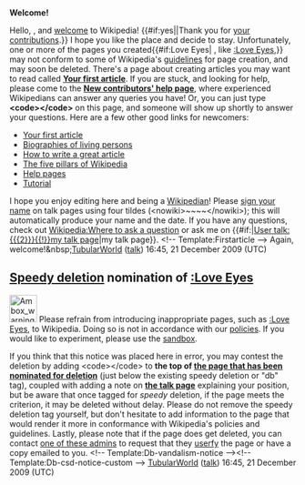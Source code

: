 <article id="25514646" title=User talk:Yamakwa>
	<talkpage id="25514646" title="User talk:Yamakwa">


'''Welcome!'''

Hello, {{BASEPAGENAME}}, and [[Wikipedia:Welcome, newcomers|welcome]] to Wikipedia! {{#if:yes||Thank you for [[Special:Contributions/{{PAGENAME}}|your contributions]].}} I hope you like the place and decide to stay. Unfortunately, one or more of the pages you created{{#if:Love Eyes| , like [[:Love Eyes]],}} may not conform to some of Wikipedia's [[Wikipedia:List of policies|guidelines]] for page creation, and may soon be deleted. 
{{Quote box
 | quote  = You may also wish to consider using a Wizard to help you create articles. See the [[Wikipedia:Article wizard 2.0|Article Wizard]].'''''
 | source = Thank you.
 | width  = 20%
 | align  = right
}}
There's a page about creating articles you may want to read called '''[[Wikipedia:Your first article|Your first article]]'''. If you are stuck, and looking for help, please come to the '''[[Wikipedia:New contributors' help page|New contributors' help page]]''', where experienced Wikipedians can answer any queries you have! Or, you can just type '''&lt;code&gt;{{tl|helpme}}&lt;/code&gt;''' on this page, and someone will show up shortly to answer your questions. Here are a few other good links for newcomers:
* [[Wikipedia:Your first article|Your first article]]
* [[Wikipedia:BLP|Biographies of living persons]]
* [[Wikipedia:How to write a great article|How to write a great article]]
* [[Wikipedia:Five pillars|The five pillars of Wikipedia]]
* [[Help:Contents|Help pages]]
* [[Wikipedia:Tutorial|Tutorial]]
I hope you enjoy editing here and being a [[Wikipedia:Wikipedians|Wikipedian]]! Please [[Wikipedia:Sign your posts on talk pages|sign your name]] on talk pages using four tildes (&lt;nowiki&gt;~~~~&lt;/nowiki&gt;); this will automatically produce your name and the date. If you have any questions, check out [[Wikipedia:Where to ask a question]] or ask me on {{#if:|[[User talk:{{{2}}}{{!}}my talk page]]|my talk page}}. &lt;!-- Template:Firstarticle --&gt; Again, welcome!&amp;nbsp;[[User:TubularWorld|TubularWorld]] ([[User talk:TubularWorld|talk]]) 16:45, 21 December 2009 (UTC)

==[[Wikipedia:Criteria for speedy deletion|Speedy deletion]] nomination of [[:Love Eyes]]==
[[Image:Ambox warning_pn.svg|48px|left]] Please refrain from introducing inappropriate pages, such as [[:Love Eyes]], to Wikipedia. Doing so is not in accordance with our [[Wikipedia:List of policies|policies]]. If you would like to experiment, please use the [[Wikipedia:Sandbox|sandbox]]. 

If you think that this notice was placed here in error, you may contest the deletion by adding &lt;code&gt;{{tl|hangon}}&lt;/code&gt; to '''the top of [[:Love Eyes|the page that has been nominated for deletion]]''' (just below the existing speedy deletion or &quot;db&quot; tag), coupled with adding a note on '''[[Talk:Love Eyes|the talk page]]''' explaining your position, but be aware that once tagged for ''speedy'' deletion, if the page meets the criterion, it may be deleted without delay. Please do not remove the speedy deletion tag yourself, but don't hesitate to add information to the page that would render it more in conformance with Wikipedia's policies and guidelines. Lastly, please note that if the page does get deleted, you can contact [[:Category:Wikipedia administrators who will provide copies of deleted articles|one of these admins]] to request that they  [[Wikipedia:Userfication#Userfication_of_deleted_content|userfy]] the page or have a copy emailed to you. &lt;!-- Template:Db-vandalism-notice --&gt;&lt;!-- Template:Db-csd-notice-custom --&gt; [[User:TubularWorld|TubularWorld]] ([[User talk:TubularWorld|talk]]) 16:45, 21 December 2009 (UTC)
	</talkpage>
</article>